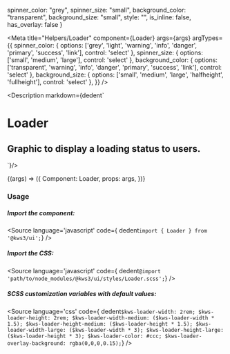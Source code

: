 
  spinner_color: "grey",
  spinner_size: "small",
  background_color: "transparent",
  background_size: "small",
  style: "",
  is_inline: false,
  has_overlay: false
}

<Meta
  title="Helpers/Loader"
  component={Loader}
  args={args}
  argTypes={{
    spinner_color: {
      options: ['grey', 'light', 'warning', 'info', 'danger', 'primary', 'success', 'link'],
      control: 'select'
    },
    spinner_size: {
      options: ['small', 'medium', 'large'],
      control: 'select'
    },
    background_color: {
      options: ['transparent', 'warning', 'info', 'danger', 'primary', 'success', 'link'],
      control: 'select'
    },
    background_size: {
      options: ['small', 'medium', 'large', 'halfheight', 'fullheight'],
      control: 'select'
    },
  }}
/>

<Description markdown={dedent`
# Loader
## Graphic to display a loading status to users.
`}/>

<Canvas>
  <Story
  name="Loader"
  args={args}
  >
  {(args) => ({
    Component: Loader,
    props: args,
  })}
  </Story>
</Canvas>

<ArgsTable story="Loader" />


### Usage

##### Import the component:
<Source
  language='javascript'
  code={ dedent`import { Loader } from '@kws3/ui';`}
/>

##### Import the CSS:
<Source
  language='javascript'
  code={ dedent`@import 'path/to/node_modules/@kws3/ui/styles/Loader.scss';`}
/>

##### SCSS customization variables with default values:
<Source
  language='css'
  code={ dedent`
    $kws-loader-width: 2rem;
    $kws-loader-height: 2rem;
    $kws-loader-width-medium: ($kws-loader-width * 1.5);
    $kws-loader-height-medium: ($kws-loader-height * 1.5);
    $kws-loader-width-large: ($kws-loader-width * 3);
    $kws-loader-height-large: ($kws-loader-height * 3);
    $kws-loader-color: #ccc;
    $kws-loader-overlay-background: rgba(0,0,0,0.15);
  `}
/>